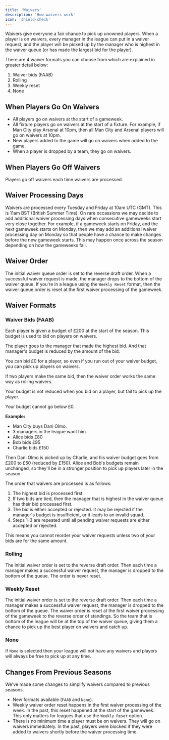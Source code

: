 ```yaml
---
title: 'Waivers'
description: 'How waivers work'
icon: 'shield-check'
---
```


Waivers give everyone a fair chance to pick up unowned players.
When a player is on waivers, every manager in the league can put in a waiver request, and the player will be picked up by the manager who is highest in the waiver queue (or has made the largest bid for the player).

There are 4 waiver formats you can choose from which are explained in greater detail below:

1. Waiver bids (FAAB)
2. Rolling
3. Weekly reset
4. None

## When Players Go On Waivers

* All players go on waivers at the start of a gameweek.
* All fixture players go on waivers at the start of a fixture. For example, if Man City play Arsenal at 10pm, then all Man City and Arsenal players will go on waivers at 10pm.
* New players added to the game will go on waivers when added to the game.
* When a player is dropped by a team, they go on waivers.

## When Players Go Off Waivers

Players go off waivers each time waivers are processed.

## Waiver Processing Days

Waivers are processed every Tuesday and Friday at 10am UTC (GMT). This is 11am BST (British Summer Time).
On rare occassions we may decide to add additional waiver processing days when consecutive gameweeks start very close together.
For example, if a gameweek starts on Friday, and the next gameweek starts on Monday, then we may add an additional waiver processing day on Monday so that people have a chance to make changes before the new gameweek starts.
This may happen once across the season depending on how the gameweeks fall.

## Waiver Order

The initial waiver queue order is set to the reverse draft order.
When a successful waiver request is made, the manager drops to the bottom of the waiver queue.
If you're in a league using the `Weekly Reset` format, then the waiver queue order is reset at the first waiver processing of the gameweek.

## Waiver Formats

### Waiver Bids (FAAB)

Each player is given a budget of £200 at the start of the season. This budget is used to bid on players on waivers.

The player goes to the manager that made the highest bid. And that manager's budget is reduced by the amount of the bid.

You can bid £0 for a player, so even if you run out of your waiver budget, you can pick up players on waivers.

If two players make the same bid, then the waiver order works the same way as rolling waivers.

Your budget is not reduced when you bid on a player, but fail to pick up the player.

Your budget cannot go below £0.

**Example:**

- Man City buys Dani Olmo.
- 3 managers in the league want him.
- Alice bids £80
- Bob bids £95
- Charlie bids £150

Then Dani Olmo is picked up by Charlie, and his waiver budget goes from £200 to £50 (reduced by £150). Alice and Bob's budgets remain unchanged, so they'll be in a stronger position to pick up players later in the season.

The order that waivers are processed is as follows:

1. The highest bid is processed first.
2. If two bids are tied, then the manager that is highest in the waiver queue has their bid processed first.
3. The bid is either accepted or rejected. It may be rejected if the manager's budget is insufficient, or it leads to an invalid squad.
4. Steps 1-3 are repeated until all pending waiver requests are either accepted or rejected.

This means you cannot reorder your waiver requests unless two of your bids are for the same amount.

### Rolling

The initial waiver order is set to the reverse draft order. Then each time a manager makes a successful waiver request, the manager is dropped to the bottom of the queue. The order is never reset.

### Weekly Reset

The initial waiver order is set to the reverse draft order. Then each time a manager makes a successful waiver request, the manager is dropped to the bottom of the queue.
The waiver order is reset at the first waiver processing of the gameweek to the reverse order of standings.
So the team that is bottom of the league will be at the top of the waiver queue, giving them a chance to pick up the best player on waivers and catch up.

### None

If `None` is selected then your league will not have any waivers and players will always be free to pick up at any time.

## Changes From Previous Seasons

We've made some changes to simplify waivers compared to previous seasons.

* New formats available (`FAAB` and `None`).
* Weekly waiver order reset happens in the first waiver processing of the week. In the past, this reset happened at the start of the gameweek. This only matters for leagues that use the `Weekly Reset` option.
* There is no minimum time a player must be on waivers. They will go on waivers immediately. In the past, players were blocked if they were added to waivers shortly before the waiver processing time.
